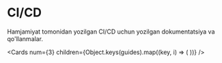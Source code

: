 
# CI/CD

Hamjamiyat tomonidan yozilgan CI/CD uchun yozilgan dokumentatsiya va qo'llanmalar.

<Cards
  num={3}
  children={Object.keys(guides).map((key, i) => (
    <Card
      key={i}
      title={guides[key].title}
      description={guides[key].description}
      icon={guides[key].icon}
      href={guides[key].href}
    />
  ))}
/>
